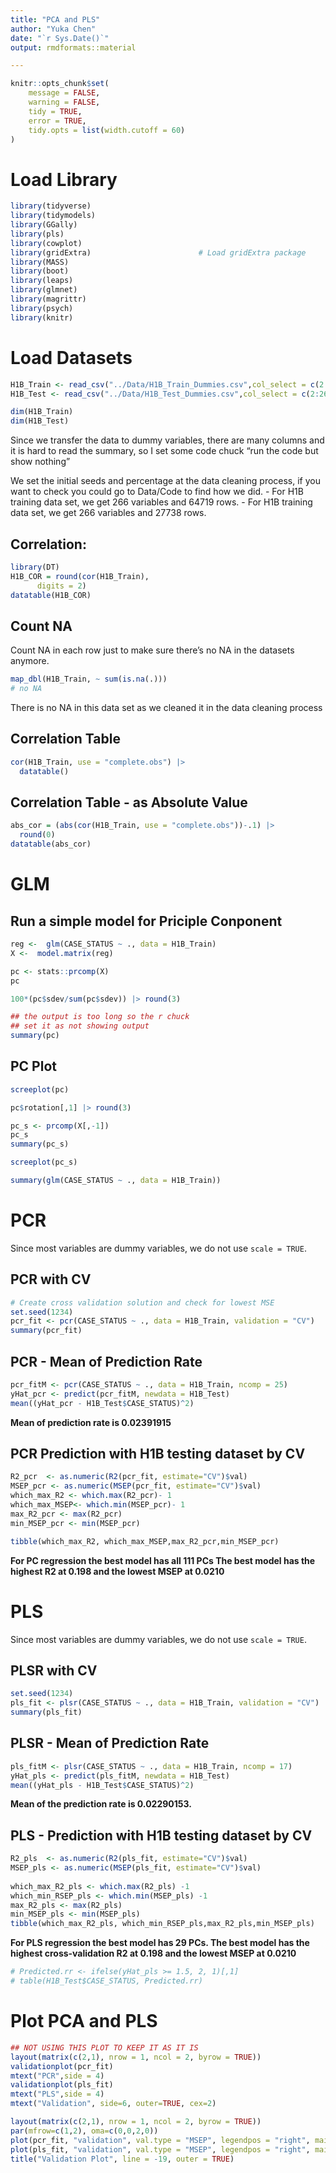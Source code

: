 ```yaml
---
title: "PCA and PLS"
author: "Yuka Chen"
date: "`r Sys.Date()`"
output: rmdformats::material

---
```

```r
knitr::opts_chunk$set(
	message = FALSE,
	warning = FALSE,
	tidy = TRUE,
	error = TRUE,
	tidy.opts = list(width.cutoff = 60)
)
```

# Load Library
```r
library(tidyverse)
library(tidymodels)
library(GGally)
library(pls)
library(cowplot)
library(gridExtra)                        # Load gridExtra package
library(MASS)
library(boot)
library(leaps)
library(glmnet)
library(magrittr)
library(psych)
library(knitr)

```

# Load Datasets



```r
H1B_Train <- read_csv("../Data/H1B_Train_Dummies.csv",col_select = c(2:267))
H1B_Test <- read_csv("../Data/H1B_Test_Dummies.csv",col_select = c(2:267))

dim(H1B_Train)
dim(H1B_Test)

```

Since we transfer the data to dummy variables, there are many columns and it is hard to read the summary, so I set some code chuck "run the code but show nothing"

We set the initial seeds and percentage at the data cleaning process, if you want to check you could go to Data/Code to find how we did.
- For H1B training data set, we get 266 variables and 64719 rows. 
- For H1B training data set, we get 266 variables and 27738 rows. 



## Correlation:
```r

library(DT)
H1B_COR = round(cor(H1B_Train),
      digits = 2)
datatable(H1B_COR)
```

## Count NA

Count NA in each row just to make sure there's no NA in the datasets anymore.

```r
map_dbl(H1B_Train, ~ sum(is.na(.)))
# no NA
```

There is no NA in this data set as we cleaned it in the data cleaning process

## Correlation Table
```r
cor(H1B_Train, use = "complete.obs") |> 
  datatable()
```
## Correlation Table - as Absolute Value

```r
abs_cor = (abs(cor(H1B_Train, use = "complete.obs"))-.1) |> 
  round(0)
datatable(abs_cor)
```
# GLM

## Run a simple model for Priciple Conponent

```r
reg <-  glm(CASE_STATUS ~ ., data = H1B_Train)
X <-  model.matrix(reg)
```

```r
pc <- stats::prcomp(X)
pc
```

```r
100*(pc$sdev/sum(pc$sdev)) |> round(3)
```

```r
## the output is too long so the r chuck 
## set it as not showing output
summary(pc)
```

## PC Plot
```r
screeplot(pc)
```

```r
pc$rotation[,1] |> round(3)
```

```r
pc_s <- prcomp(X[,-1])
pc_s
summary(pc_s)
```


```r
screeplot(pc_s)
```

```r
summary(glm(CASE_STATUS ~ ., data = H1B_Train))
```

# PCR

Since most variables are dummy variables, we do not use `scale = TRUE`.

## PCR with CV
```r
# Create cross validation solution and check for lowest MSE
set.seed(1234)
pcr_fit <- pcr(CASE_STATUS ~ ., data = H1B_Train, validation = "CV")
summary(pcr_fit)
```

## PCR - Mean of Prediction Rate
```r
pcr_fitM <- pcr(CASE_STATUS ~ ., data = H1B_Train, ncomp = 25)
yHat_pcr <- predict(pcr_fitM, newdata = H1B_Test)
mean((yHat_pcr - H1B_Test$CASE_STATUS)^2)
```

**Mean of prediction rate is 0.02391915**

## PCR Prediction with H1B testing dataset by CV

```r
R2_pcr  <- as.numeric(R2(pcr_fit, estimate="CV")$val)
MSEP_pcr <- as.numeric(MSEP(pcr_fit, estimate="CV")$val)
which_max_R2 <- which.max(R2_pcr)- 1
which_max_MSEP<- which.min(MSEP_pcr)- 1
max_R2_pcr <- max(R2_pcr)
min_MSEP_pcr <- min(MSEP_pcr)

tibble(which_max_R2, which_max_MSEP,max_R2_pcr,min_MSEP_pcr)
```

**For PC regression the best model has all 111 PCs The best model has the highest R2 at 0.198 and the lowest MSEP at 0.0210**

# PLS

Since most variables are dummy variables, we do not use `scale = TRUE`.

## PLSR with CV
```r
set.seed(1234)
pls_fit <- plsr(CASE_STATUS ~ ., data = H1B_Train, validation = "CV")
summary(pls_fit)
```

## PLSR - Mean of Prediction Rate

```r
pls_fitM <- plsr(CASE_STATUS ~ ., data = H1B_Train, ncomp = 17)
yHat_pls <- predict(pls_fitM, newdata = H1B_Test)
mean((yHat_pls - H1B_Test$CASE_STATUS)^2)
```

**Mean of the prediction rate is 0.02290153.**

## PLS - Prediction with H1B testing dataset by CV

```r
R2_pls  <- as.numeric(R2(pls_fit, estimate="CV")$val)
MSEP_pls <- as.numeric(MSEP(pls_fit, estimate="CV")$val)
 
which_max_R2_pls <- which.max(R2_pls) -1
which_min_RSEP_pls <- which.min(MSEP_pls) -1
max_R2_pls <- max(R2_pls)
min_MSEP_pls <- min(MSEP_pls)
tibble(which_max_R2_pls, which_min_RSEP_pls,max_R2_pls,min_MSEP_pls)

```

**For PLS regression the best model has 29 PCs. The best model has the highest cross-validation R2 at 0.198 and the lowest MSEP at 0.0210**

```r
# Predicted.rr <- ifelse(yHat_pls >= 1.5, 2, 1)[,1]
# table(H1B_Test$CASE_STATUS, Predicted.rr)
```

# Plot PCA and PLS
```r
## NOT USING THIS PLOT TO KEEP IT AS IT IS
layout(matrix(c(2,1), nrow = 1, ncol = 2, byrow = TRUE))
validationplot(pcr_fit)
mtext("PCR",side = 4)
validationplot(pls_fit)
mtext("PLS",side = 4)
mtext("Validation", side=6, outer=TRUE, cex=2)
```

```r
layout(matrix(c(2,1), nrow = 1, ncol = 2, byrow = TRUE))
par(mfrow=c(1,2), oma=c(0,0,2,0))
plot(pcr_fit, "validation", val.type = "MSEP", legendpos = "right", main = "PCR")
plot(pls_fit, "validation", val.type = "MSEP", legendpos = "right", main = "PLS")
title("Validation Plot", line = -19, outer = TRUE)
```

